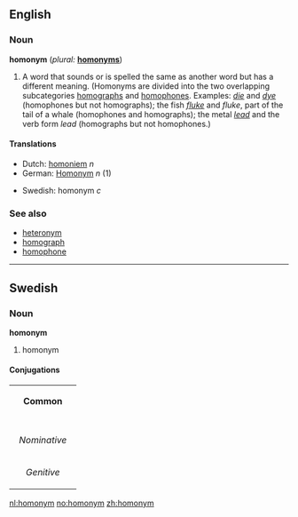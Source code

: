 {{wikipedia}}
==English==

===Noun===
{{nyms}}
'''homonym'''  (''plural:'' '''[[homonyms]]''')

# A word that sounds or is spelled the same as another word but has a different meaning.  (Homonyms are divided into the two overlapping subcategories [[homograph]]s and [[homophone]]s.  Examples: ''[[die]]'' and ''[[dye]]'' (homophones but not homographs); the fish ''[[fluke]]'' and ''fluke'', part of the tail of a whale (homophones and homographs); the metal ''[[lead]]'' and the verb form ''lead'' (homographs but not homophones.)

====Translations====
{{top}}
*Dutch: [[homoniem]] ''n''
*German: [[Homonym]] ''n'' (1)
{{mid}}
*Swedish: homonym ''c''
{{bottom}}

===See also===
*[[heteronym]]
*[[homograph]]
*[[homophone]]

----

==Swedish==
===Noun===
'''homonym'''

#homonym

====Conjugations====
{| border=1 cellspacing=0 
| bgcolor=#FFFFF0 colspan=5 align=center | '''Common''' 
|- 
|- bgcolor=#FFFFF0 align=center 
! rowspan=2 | 
| colspan=2 width=105 | ''Singular'' 
| colspan=2 | ''Plural'' 
|- bgcolor=#FFFFF0 align=center 
| width=105 | ''Indefinite'' 
| width=105 | ''Definite'' 
| width=105 | ''Indefinite'' 
|  width=105 | ''Definite'' 
|- align=center 
| width=105 bgcolor=#FFFFF0 | ''Nominative'' 
| [[homonym]] 
| [[homonymer]] 
| [[homonymen]] 
| [[homonymerna]] 
|- align=center 
| width=105 bgcolor=#FFFFF0 | ''Genitive'' 
| [[homonyms]] 
| [[homonymers]] 
| [[homonymens]] 
| [[homonymernas]] 
|}

[[nl:homonym]]
[[no:homonym]]
[[zh:homonym]]